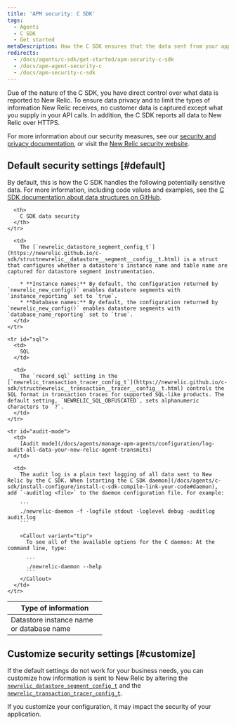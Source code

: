```yaml
---
title: 'APM security: C SDK'
tags:
  - Agents
  - C SDK
  - Get started
metaDescription: How the C SDK ensures that the data sent from your application to be monitored by New Relic is secure.
redirects:
  - /docs/agents/c-sdk/get-started/apm-security-c-sdk
  - /docs/apm-agent-security-c
  - /docs/apm-security-c-sdk
---
```


Due of the nature of the C SDK, you have direct control over what data is reported to New Relic. To ensure data privacy and to limit the types of information New Relic receives, no customer data is captured except what you supply in your API calls. In addition, the C SDK reports all data to New Relic over HTTPS.

For more information about our security measures, see our [security and privacy documentation](/docs/using-new-relic/new-relic-security/security/security-matters-data-privacy-new-relic), or visit the [New Relic security website](https://newrelic.com/security).

## Default security settings [#default]

By default, this is how the C SDK handles the following potentially sensitive data. For more information, including code values and examples, see the [C SDK documentation about data structures on GitHub](https://newrelic.github.io/c-sdk/annotated.html).

<table>
  <thead>
    <tr>
      <th width="200px">
        Type of information
      </th>

      <th>
        C SDK data security
      </th>
    </tr>
  </thead>

  <tbody>
    <tr id="name">
      <td>
        Datastore instance name or database name
      </td>

      <td>
        The [`newrelic_datastore_segment_config_t`](https://newrelic.github.io/c-sdk/structnewrelic__datastore__segment__config__t.html) is a struct that configures whether a datastore's instance name and table name are captured for datastore segment instrumentation.

        * **Instance names:** By default, the configuration returned by `newrelic_new_config()` enables datastore segments with `instance_reporting` set to `true`.
        * **Database names:** By default, the configuration returned by `newrelic_new_config()` enables datastore segments with `database_name_reporting` set to `true`.
      </td>
    </tr>

    <tr id="sql">
      <td>
        SQL
      </td>

      <td>
        The `record_sql` setting in the [`newrelic_transaction_tracer_config_t`](https://newrelic.github.io/c-sdk/structnewrelic__transaction__tracer__config__t.html) controls the SQL format in transaction traces for supported SQL-like products. The default setting, `NEWRELIC_SQL_OBFUSCATED`, sets alphanumeric characters to `?`.
      </td>
    </tr>

    <tr id="audit-mode">
      <td>
        [Audit mode](/docs/agents/manage-apm-agents/configuration/log-audit-all-data-your-new-relic-agent-transmits)
      </td>

      <td>
        The audit log is a plain text logging of all data sent to New Relic by the C SDK. When [starting the C SDK daemon](/docs/agents/c-sdk/install-configure/install-c-sdk-compile-link-your-code#daemon), add `-auditlog <file>` to the daemon configuration file. For example:

        ```
        ./newrelic-daemon -f -logfile stdout -loglevel debug -auditlog audit.log
        ```

        <Callout variant="tip">
          To see all of the available options for the C daemon: At the command line, type:

          ```
          ./newrelic-daemon --help
          ```
        </Callout>
      </td>
    </tr>
  </tbody>
</table>

## Customize security settings [#customize]

If the default settings do not work for your business needs, you can customize how information is sent to New Relic by altering the [`newrelic_datastore_segment_config_t`](https://newrelic.github.io/c-sdk/structnewrelic__datastore__segment__config__t.html) and the [`newrelic_transaction_tracer_config_t`](https://newrelic.github.io/c-sdk/structnewrelic__transaction__tracer__config__t.html).

<Callout variant="caution">
  If you customize your configuration, it may impact the security of your application.
</Callout>
